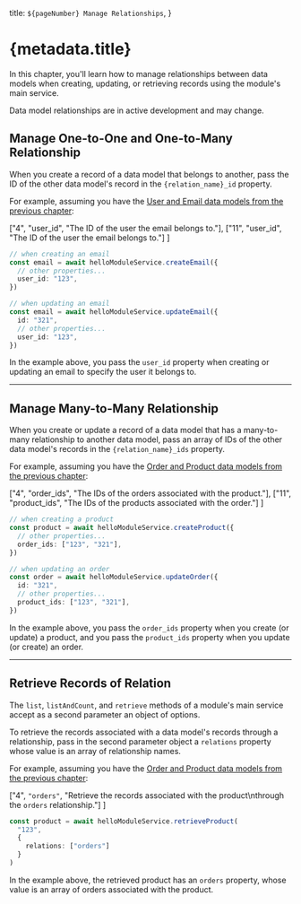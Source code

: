   title: `${pageNumber} Manage Relationships`,
}

# {metadata.title}

In this chapter, you'll learn how to manage relationships between data models when creating, updating, or retrieving records using the module's main service.

<Note type="soon" title="Important">

Data model relationships are in active development and may change.

</Note>

## Manage One-to-One and One-to-Many Relationship

When you create a record of a data model that belongs to another, pass the ID of the other data model's record in the `{relation_name}_id` property.

For example, assuming you have the [User and Email data models from the previous chapter](../relationships/page.mdx#one-to-one-relationship):

  ["4", "user_id", "The ID of the user the email belongs to."],
  ["11", "user_id", "The ID of the user the email belongs to."]
]

```ts highlights={belongsHighlights}
// when creating an email
const email = await helloModuleService.createEmail({
  // other properties...
  user_id: "123",
})

// when updating an email
const email = await helloModuleService.updateEmail({
  id: "321",
  // other properties...
  user_id: "123",
})
```

In the example above, you pass the `user_id` property when creating or updating an email to specify the user it belongs to.

---

## Manage Many-to-Many Relationship

When you create or update a record of a data model that has a many-to-many relationship to another data model, pass an array of IDs of the other data model's records in the `{relation_name}_ids` property.

For example, assuming you have the [Order and Product data models from the previous chapter](../relationships/page.mdx#many-to-many-relationship):

  ["4", "order_ids", "The IDs of the orders associated with the product."],
  ["11", "product_ids", "The IDs of the products associated with the order."]
]

```ts highlights={manyHighlights}
// when creating a product
const product = await helloModuleService.createProduct({
  // other properties...
  order_ids: ["123", "321"],
})

// when updating an order
const order = await helloModuleService.updateOrder({
  id: "321",
  // other properties...
  product_ids: ["123", "321"],
})
```

In the example above, you pass the `order_ids` property when you create (or update) a product, and you pass the `product_ids` property when you update (or create) an order.

---

## Retrieve Records of Relation

The `list`, `listAndCount`, and `retrieve` methods of a module's main service accept as a second parameter an object of options.

To retrieve the records associated with a data model's records through a relationship, pass in the second parameter object a `relations` property whose value is an array of relationship names.

For example, assuming you have the [Order and Product data models from the previous chapter](../relationships/page.mdx#many-to-many-relationship):

  ["4", `"orders"`, "Retrieve the records associated with the product\nthrough the `orders` relationship."]
]

```ts highlights={retrieveHighlights}
const product = await helloModuleService.retrieveProduct(
  "123",
  {
    relations: ["orders"]
  }
)
```

In the example above, the retrieved product has an `orders` property, whose value is an array of orders associated with the product.

